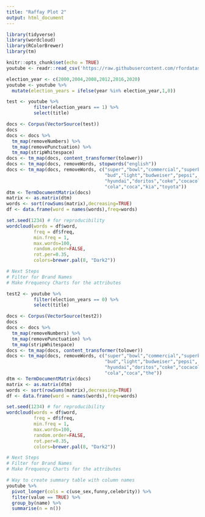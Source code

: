 ```yaml
---
title: "Raffay Plot 2"
output: html_document
---
```




```r
library(tidyverse)
library(wordcloud)
library(RColorBrewer)
library(tm)

knitr::opts_chunk$set(echo = TRUE)
youtube <- readr::read_csv('https://raw.githubusercontent.com/rfordatascience/tidytuesday/master/data/2021/2021-03-02/youtube.csv', show_col_types = FALSE)

election_year <- c(2000,2004,2008,2012,2016,2020)
youtube <- youtube %>% 
  mutate(election_years = ifelse(year %in% election_year,1,0)) 

test <- youtube %>% 
          filter(election_years == 1) %>% 
          select(title)

docs <- Corpus(VectorSource(test))
docs
docs <- docs %>%
  tm_map(removeNumbers) %>%
  tm_map(removePunctuation) %>%
  tm_map(stripWhitespace)
docs <- tm_map(docs, content_transformer(tolower))
docs <- tm_map(docs, removeWords, stopwords("english"))
docs <- tm_map(docs, removeWords, c("super","bowl","commercial","superbowl",
                                    "bud","light","budweiser","pepsi",
                                    "hyundai","doritos","coke","cocacola",
                                    "cola","coca","kia","toyota"))
dtm <- TermDocumentMatrix(docs) 
matrix <- as.matrix(dtm) 
words <- sort(rowSums(matrix),decreasing=TRUE) 
df <- data.frame(word = names(words),freq=words)

set.seed(1234) # for reproducibility 
wordcloud(words = df$word, 
          freq = df$freq,
          min.freq = 1,
          max.words=100, 
          random.order=FALSE, 
          rot.per=0.35,
          colors=brewer.pal(8, "Dark2"))

# Next Steps
# Filter for Brand Names 
# Make Frequency Charts for the attributes 


```

```r


test2 <- youtube %>% 
          filter(election_years == 0) %>% 
          select(title)

docs <- Corpus(VectorSource(test2))
docs
docs <- docs %>%
  tm_map(removeNumbers) %>%
  tm_map(removePunctuation) %>%
  tm_map(stripWhitespace)
docs <- tm_map(docs, content_transformer(tolower))
docs <- tm_map(docs, removeWords, c("super","bowl","commercial","superbowl",
                                    "bud","light","budweiser","pepsi",
                                    "hyundai","doritos","coke","cocacola",
                                    "cola","coca","the"))
dtm <- TermDocumentMatrix(docs) 
matrix <- as.matrix(dtm) 
words <- sort(rowSums(matrix),decreasing=TRUE) 
df <- data.frame(word = names(words),freq=words)

set.seed(1234) # for reproducibility 
wordcloud(words = df$word, 
          freq = df$freq,
          min.freq = 1,
          max.words=100, 
          random.order=FALSE, 
          rot.per=0.35,
          colors=brewer.pal(8, "Dark2"))

# Next Steps
# Filter for Brand Names 
# Make Frequency Charts for the attributes 


```



```r

# Way to create summary table with column names 
youtube %>% 
  pivot_longer(cols = c(use_sex,funny,celebrity)) %>% 
  filter(value == TRUE) %>% 
  group_by(name) %>% 
  summarise(n = n())

```

